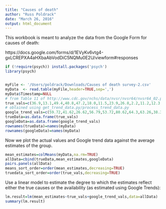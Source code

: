 ```yaml
---
title: "Causes of death"
author: "Russ Poldrack"
date: "March 26, 2016"
output: html_document
---
```


This workbook is meant to analyze the data from the Google Form for causes of death:

https://docs.google.com/forms/d/1EVyKv6vtg4-gxLCREPXA4aHXbaAbVodDiC5NQMu0E2U/viewform#responses

```r
if (!require(psych)) install.packages('psych')
library(psych)


myFile <- '/Users/poldrack/Downloads/Causes of death survey-2.csv'
myData  <- read.table(myFile,header=TRUE,sep=',')
myData$Timestamp=NULL
# from Table 11 of http://www.cdc.gov/nchs/data/nvsr/nvsr64/nvsr64_02.pdf
true_vals=c(36.9,13.1,49.4,40.8,47.2,18.0,11.5,23.9,26.8,2.2,11.2,12.3,14.9,13.0,5.1,9.6,5.9)
# obtained using get_trend_data.py/process_trend_data.py
google_trend_vals=c(59.72,41.62,26.62,56.79,53.72,80.62,64.3,63.26,38.36,13.6,25.45,65.11,79.19,43.57,60.19,11,36.55)
trueData=as.data.frame(true_vals)
googleData=as.data.frame(google_trend_vals)
rownames(trueData)=names(myData)
rownames(googleData)=names(myData)
```

Now we plot the actual values and Google trend data against the average estimates of the group.

```r
mean_estimates=colMeans(myData,na.rm=TRUE)
allData=cbind(trueData,mean_estimates,googleData)
pairs.panels(allData)
means_sort_order=order(mean_estimates,decreasing=TRUE)
truedata_sort_order=order(true_vals,decreasing=TRUE)

```

Use a linear model to estimate the degree to which the estimates reflect either the true causes or the availability (as estimated using Google Trends):

```r
lm.result=lm(mean_estimates~true_vals+google_trend_vals,data=allData)
summary(lm.result)
```
